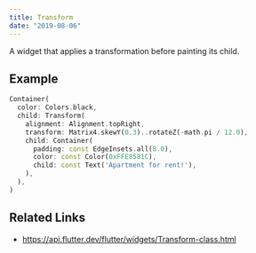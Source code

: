 ```yaml
---
title: Transform
date: "2019-08-06"
---
```


A widget that applies a transformation before painting its child.

## Example

```dart liveslice=Transform
Container(
  color: Colors.black,
  child: Transform(
    alignment: Alignment.topRight,
    transform: Matrix4.skewY(0.3)..rotateZ(-math.pi / 12.0),
    child: Container(
      padding: const EdgeInsets.all(8.0),
      color: const Color(0xFFE8581C),
      child: const Text('Apartment for rent!'),
    ),
  ),
)
```

## Related Links
- https://api.flutter.dev/flutter/widgets/Transform-class.html

